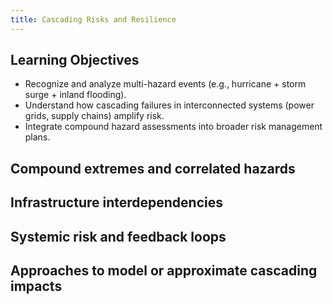 ```yaml
---
title: Cascading Risks and Resilience
---
```


## Learning Objectives {.unnumbered}

- Recognize and analyze multi-hazard events (e.g., hurricane + storm surge + inland flooding).
- Understand how cascading failures in interconnected systems (power grids, supply chains) amplify risk.
- Integrate compound hazard assessments into broader risk management plans.

## Compound extremes and correlated hazards

## Infrastructure interdependencies

## Systemic risk and feedback loops

## Approaches to model or approximate cascading impacts